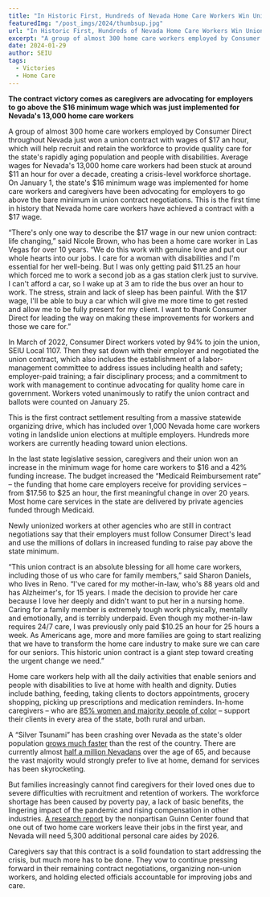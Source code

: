 ---
title: "In Historic First, Hundreds of Nevada Home Care Workers Win Union Contract with $17 an Hour, a Major Leap Forward for Quality Care"
featuredImg: "/post_imgs/2024/thumbsup.jpg"
url: "In Historic First, Hundreds of Nevada Home Care Workers Win Union Contract with $17 an Hour, a Major Leap Forward for Quality Care"
excerpt: "A group of almost 300 home care workers employed by Consumer Direct throughout Nevada just won a union contract with wages of $17 an hour, which will help recruit and retain the workforce to provide quality care for the state's rapidly aging population and people with disabilities."
date: 2024-01-29
author: SEIU
tags:
  - Victories
  - Home Care
---

**The contract victory comes as caregivers are advocating for employers to go above the $16 minimum wage which was just implemented for Nevada's 13,000 home care workers**

A group of almost 300 home care workers employed by Consumer Direct throughout Nevada just won a union contract with wages of $17 an hour, which will help recruit and retain the workforce to provide quality care for the state's rapidly aging population and people with disabilities. Average wages for Nevada's 13,000 home care workers had been stuck at around $11 an hour for over a decade, creating a crisis-level workforce shortage. On January 1, the state's $16 minimum wage was implemented for home care workers and caregivers have been advocating for employers to go above the bare minimum in union contract negotiations. This is the first time in history that Nevada home care workers have achieved a contract with a $17 wage.

“There's only one way to describe the $17 wage in our new union contract: life changing,” said Nicole Brown, who has been a home care worker in Las Vegas for over 10 years. “We do this work with genuine love and put our whole hearts into our jobs. I care for a woman with disabilities and I'm essential for her well-being. But I was only getting paid $11.25 an hour which forced me to work a second job as a gas station clerk just to survive. I can't afford a car, so I wake up at 3 am to ride the bus over an hour to work. The stress, strain and lack of sleep has been painful. With the $17 wage, I'll be able to buy a car which will give me more time to get rested and allow me to be fully present for my client. I want to thank Consumer Direct for leading the way on making these improvements for workers and those we care for.”

In March of 2022, Consumer Direct workers voted by 94% to join the union, SEIU Local 1107. Then they sat down with their employer and negotiated the union contract, which also includes the establishment of a labor-management committee to address issues including health and safety; employer-paid training; a fair disciplinary process; and a commitment to work with management to continue advocating for quality home care in government. Workers voted unanimously to ratify the union contract and ballots were counted on January 25.

This is the first contract settlement resulting from a massive statewide organizing drive, which has included over 1,000 Nevada home care workers voting in landslide union elections at multiple employers. Hundreds more workers are currently heading toward union elections.

In the last state legislative session, caregivers and their union won an increase in the minimum wage for home care workers to $16 and a 42% funding increase. The budget increased the “Medicaid Reimbursement rate” – the funding that home care employers receive for providing services – from $17.56 to $25 an hour, the first meaningful change in over 20 years. Most home care services in the state are delivered by private agencies funded through Medicaid.

Newly unionized workers at other agencies who are still in contract negotiations say that their employers must follow Consumer Direct's lead and use the millions of dollars in increased funding to raise pay above the state minimum.

“This union contract is an absolute blessing for all home care workers, including those of us who care for family members,” said Sharon Daniels, who lives in Reno. “I've cared for my mother-in-law, who's 88 years old and has Alzheimer's, for 15 years. I made the decision to provide her care because I love her deeply and didn't want to put her in a nursing home. Caring for a family member is extremely tough work physically, mentally and emotionally, and is terribly underpaid. Even though my mother-in-law requires 24/7 care, I was previously only paid $10.25 an hour for 25 hours a week. As Americans age, more and more families are going to start realizing that we have to transform the home care industry to make sure we can care for our seniors. This historic union contract is a giant step toward creating the urgent change we need.”

Home care workers help with all the daily activities that enable seniors and people with disabilities to live at home with health and dignity. Duties include bathing, feeding, taking clients to doctors appointments, grocery shopping, picking up prescriptions and medication reminders. In-home caregivers – who are [85% women and majority people of color](https://www.phinational.org/policy-research/workforce-data-center/) – support their clients in every area of the state, both rural and urban.

A “Silver Tsunami” has been crashing over Nevada as the state's older population [grows much faster](https://www.reviewjournal.com/local/local-nevada/nevada-growing-older-more-diverse-census-data-shows-1691182/) than the rest of the country. There are currently almost [half a million Nevadans](https://adsd.nv.gov/uploadedFiles/adsdnvgov/content/About/Reports2/Elders_Count_2023-Final.pdf) over the age of 65, and because the vast majority would strongly prefer to live at home, demand for services has been skyrocketing.

But families increasingly cannot find caregivers for their loved ones due to severe difficulties with recruitment and retention of workers. The workforce shortage has been caused by poverty pay, a lack of basic benefits, the lingering impact of the pandemic and rising compensation in other industries. [A research report](https://guinncenter.org/wp-content/uploads/2020/09/Guinn-Center-Helping-Hands-Ex-Summary.pdf) by the nonpartisan Guinn Center found that one out of two home care workers leave their jobs in the first year, and Nevada will need 5,300 additional personal care aides by 2026.

Caregivers say that this contract is a solid foundation to start addressing the crisis, but much more has to be done. They vow to continue pressing forward in their remaining contract negotiations, organizing non-union workers, and holding elected officials accountable for improving jobs and care.
